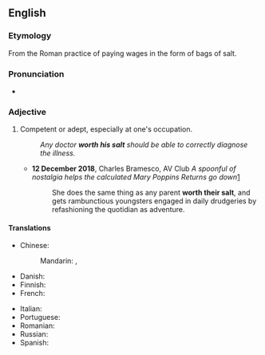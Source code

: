 ==English==

===Etymology===
From the Roman practice of paying wages in the form of bags of salt.

===Pronunciation===
* {{audio|en|En-au-worth one's salt.ogg|Audio (AU)}}

===Adjective===
{{head|en|adjective}}

# {{lb|en|idiomatic}} Competent or adept, especially at one's occupation.
#: ''Any doctor '''worth his salt''' should be able to correctly diagnose the illness.''
#* '''12 December 2018''', Charles Bramesco, AV Club ''A spoonful of nostalgia helps the calculated Mary Poppins Returns go down''[https://www.avclub.com/a-spoonful-of-nostalgia-helps-the-calculated-mary-poppi-1831031216]
#*: She does the same thing as any parent '''worth their salt''', and gets rambunctious youngsters engaged in daily drudgeries by refashioning the quotidian as adventure.

====Translations====
{{trans-top|competent or adept}}
* Chinese:
*: Mandarin: {{t+|cmn|勝任}}, {{t+|cmn|胜任|tr=shèngrèn}}
* Danish: {{t-needed|da}}
* Finnish: {{t|fi|[[palkkansa]] [[arvoinen]]}}
* French: {{t+|fr|digne de ce nom}}
{{trans-mid}}
* Italian: {{t-needed|it}}
* Portuguese: {{t-needed|pt}}
* Romanian: {{t-needed|ro}}
* Russian: {{t-needed|ru}}
* Spanish: {{t-needed|es}}
{{trans-bottom}}